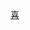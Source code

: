 {{noteTA
|1=zh-cn:阿加莎; zh-sg:阿加莎; zh-tw:阿嘉莎; zh-hk:阿嘉莎;
|2=zh:克莉斯蒂; zh-cn:克里斯蒂; zh-sg:克里斯蒂; zh-tw:克莉絲蒂; zh-hk:姬絲蒂;
}}
[[Category:依喜愛的小說作品區分的維基人|喜]]